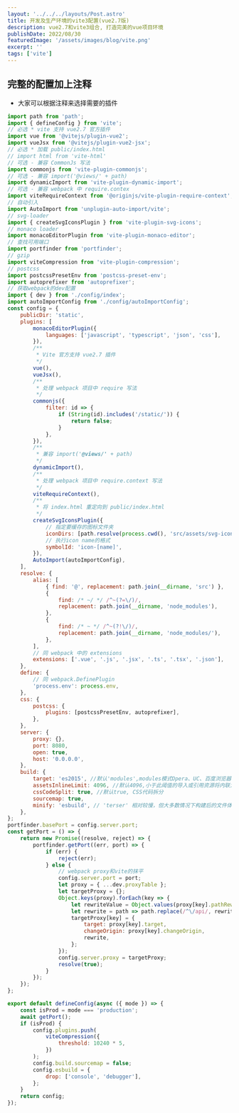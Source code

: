 ```yaml
---
layout: '../../../layouts/Post.astro'
title: 开发及生产环境的vite3配置(vue2.7版)
description: vue2.7和vite3组合, 打造完美的vue项目环境
publishDate: 2022/08/30
featuredImage: '/assets/images/blog/vite.png'
excerpt: ''
tags: ['vite']
---
```


## 完整的配置加上注释

- 大家可以根据注释来选择需要的插件

```javascript
import path from 'path';
import { defineConfig } from 'vite';
// 必选 * vite 支持 vue2.7 官方插件
import vue from '@vitejs/plugin-vue2';
import vueJsx from '@vitejs/plugin-vue2-jsx';
// 必选 * 加载 public/index.html
// import html from 'vite-html'
// 可选 - 兼容 CommonJs 写法
import commonjs from 'vite-plugin-commonjs';
// 可选 - 兼容 import('@views/' + path)
import dynamicImport from 'vite-plugin-dynamic-import';
// 可选 - 兼容 webpack 中 require.contex
import viteRequireContext from '@originjs/vite-plugin-require-context';
// 自动引入
import AutoImport from 'unplugin-auto-import/vite';
// svg-loader
import { createSvgIconsPlugin } from 'vite-plugin-svg-icons';
// monaco loader
import monacoEditorPlugin from 'vite-plugin-monaco-editor';
// 查找可用端口
import portfinder from 'portfinder';
// gzip
import viteCompression from 'vite-plugin-compression';
// postcss
import postcssPresetEnv from 'postcss-preset-env';
import autoprefixer from 'autoprefixer';
// 获取webpack的dev配置
import { dev } from './config/index';
import autoImportConfig from './config/autoImportConfig';
const config = {
	publicDir: 'static',
	plugins: [
		monacoEditorPlugin({
			languages: ['javascript', 'typescript', 'json', 'css'],
		}),
		/**
		 * Vite 官方支持 vue2.7 插件
		 */
		vue(),
		vueJsx(),
		/**
		 * 处理 webpack 项目中 require 写法
		 */
		commonjs({
			filter: id => {
				if (String(id).includes('/static/')) {
					return false;
				}
			},
		}),
		/**
		 * 兼容 import('@views/' + path)
		 */
		dynamicImport(),
		/**
		 * 处理 webpack 项目中 require.context 写法
		 */
		viteRequireContext(),
		/**
		 * 将 index.html 重定向到 public/index.html
		 */
		createSvgIconsPlugin({
			// 指定要缓存的图标文件夹
			iconDirs: [path.resolve(process.cwd(), 'src/assets/svg-icon')],
			// 执行icon name的格式
			symbolId: 'icon-[name]',
		}),
		AutoImport(autoImportConfig),
	],
	resolve: {
		alias: [
			{ find: '@', replacement: path.join(__dirname, 'src') },
			{
				find: /* ~/ */ /^~(?=\/)/,
				replacement: path.join(__dirname, 'node_modules'),
			},
			{
				find: /* ~ */ /^~(?!\/)/,
				replacement: path.join(__dirname, 'node_modules/'),
			},
		],
		// 同 webpack 中的 extensions
		extensions: ['.vue', '.js', '.jsx', '.ts', '.tsx', '.json'],
	},
	define: {
		// 同 webpack.DefinePlugin
		'process.env': process.env,
	},
	css: {
		postcss: {
			plugins: [postcssPresetEnv, autoprefixer],
		},
	},
	server: {
		proxy: {},
		port: 8080,
		open: true,
		host: '0.0.0.0',
	},
	build: {
		target: 'es2015', //默认'modules',modules模式Opera、UC、百度浏览器不支持，由于对于移动端，不建议设置modules模式
		assetsInlineLimit: 4096, //默认4096,小于此阈值的导入或引用资源将内联为 base64 编码，以避免额外的 http 请求
		cssCodeSplit: true, //默认true, CSS代码拆分
		sourcemap: true,
		minify: 'esbuild', // 'terser' 相对较慢，但大多数情况下构建后的文件体积更小。'esbuild' 最小化混淆更快但构建后的文件相对更大。
	},
};
portfinder.basePort = config.server.port;
const getPort = () => {
	return new Promise((resolve, reject) => {
		portfinder.getPort((err, port) => {
			if (err) {
				reject(err);
			} else {
				// webpack proxy和vite的抹平
				config.server.port = port;
				let proxy = { ...dev.proxyTable };
				let targetProxy = {};
				Object.keys(proxy).forEach(key => {
					let rewriteValue = Object.values(proxy[key].pathRewrite)[0];
					let rewrite = path => path.replace(/^\/api/, rewriteValue || '');
					targetProxy[key] = {
						target: proxy[key].target,
						changeOrigin: proxy[key].changeOrigin,
						rewrite,
					};
				});
				config.server.proxy = targetProxy;
				resolve(true);
			}
		});
	});
};

export default defineConfig(async ({ mode }) => {
	const isProd = mode === 'production';
	await getPort();
	if (isProd) {
		config.plugins.push(
			viteCompression({
				threshold: 10240 * 5,
			})
		);
		config.build.sourcemap = false;
		config.esbuild = {
			drop: ['console', 'debugger'],
		};
	}
	return config;
});
```
